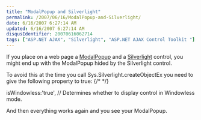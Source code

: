 ```yaml
---
title: "ModalPopup and Silverlight"
permalink: /2007/06/16/ModalPopup-and-Silverlight/
date: 6/16/2007 6:27:14 AM
updated: 6/16/2007 6:27:14 AM
disqusIdentifier: 20070616062714
tags: ["ASP.NET AJAX", "Silverlight", "ASP.NET AJAX Control Toolkit "]
---
```

If you place on a web page a [ModalPopup](http://ajax.asp.net/ajaxtoolkit/ModalPopup/ModalPopup.aspx) and a [Silverlight](http://silverlight.net/) control, you might end up with the ModalPopup hided by the Silverlight control.

To avoid this at the time you call Sys.Silverlight.createObjectEx you need to give the following property to true:
{/* <!-- more --> */}

isWindowless:'true',       // Determines whether to display control in Windowless mode. 

And then everything works again and you see your ModalPopup. 
